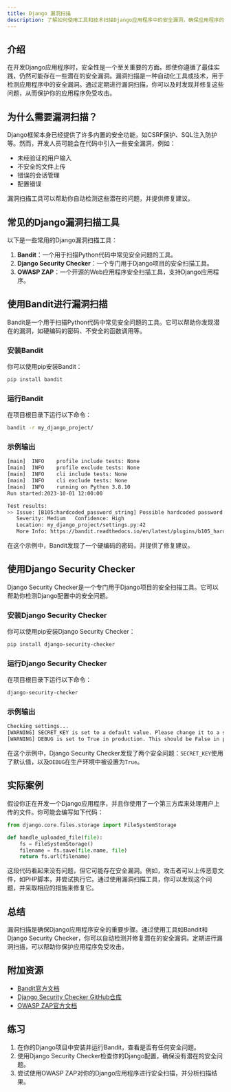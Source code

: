 ```yaml
---
title: Django 漏洞扫描
description: 了解如何使用工具和技术扫描Django应用程序中的安全漏洞，确保应用程序的安全性。
---
```


## 介绍

在开发Django应用程序时，安全性是一个至关重要的方面。即使你遵循了最佳实践，仍然可能存在一些潜在的安全漏洞。漏洞扫描是一种自动化工具或技术，用于检测应用程序中的安全漏洞。通过定期进行漏洞扫描，你可以及时发现并修复这些问题，从而保护你的应用程序免受攻击。

## 为什么需要漏洞扫描？

Django框架本身已经提供了许多内置的安全功能，如CSRF保护、SQL注入防护等。然而，开发人员可能会在代码中引入一些安全漏洞，例如：

- 未经验证的用户输入
- 不安全的文件上传
- 错误的会话管理
- 配置错误

漏洞扫描工具可以帮助你自动检测这些潜在的问题，并提供修复建议。

## 常见的Django漏洞扫描工具

以下是一些常用的Django漏洞扫描工具：

1. **Bandit**：一个用于扫描Python代码中常见安全问题的工具。
2. **Django Security Checker**：一个专门用于Django项目的安全扫描工具。
3. **OWASP ZAP**：一个开源的Web应用程序安全扫描工具，支持Django应用程序。

## 使用Bandit进行漏洞扫描

Bandit是一个用于扫描Python代码中常见安全问题的工具。它可以帮助你发现潜在的漏洞，如硬编码的密码、不安全的函数调用等。

### 安装Bandit

你可以使用pip安装Bandit：

```bash
pip install bandit
```

### 运行Bandit

在项目根目录下运行以下命令：

```bash
bandit -r my_django_project/
```

### 示例输出

```bash
[main]  INFO    profile include tests: None
[main]  INFO    profile exclude tests: None
[main]  INFO    cli include tests: None
[main]  INFO    cli exclude tests: None
[main]  INFO    running on Python 3.8.10
Run started:2023-10-01 12:00:00

Test results:
>> Issue: [B105:hardcoded_password_string] Possible hardcoded password: 'password123'
   Severity: Medium   Confidence: High
   Location: my_django_project/settings.py:42
   More Info: https://bandit.readthedocs.io/en/latest/plugins/b105_hardcoded_password_string.html
```

在这个示例中，Bandit发现了一个硬编码的密码，并提供了修复建议。

## 使用Django Security Checker

Django Security Checker是一个专门用于Django项目的安全扫描工具。它可以帮助你检测Django配置中的安全问题。

### 安装Django Security Checker

你可以使用pip安装Django Security Checker：

```bash
pip install django-security-checker
```

### 运行Django Security Checker

在项目根目录下运行以下命令：

```bash
django-security-checker
```

### 示例输出

```bash
Checking settings...
[WARNING] SECRET_KEY is set to a default value. Please change it to a secure random value.
[WARNING] DEBUG is set to True in production. This should be False in production.
```

在这个示例中，Django Security Checker发现了两个安全问题：`SECRET_KEY`使用了默认值，以及`DEBUG`在生产环境中被设置为`True`。

## 实际案例

假设你正在开发一个Django应用程序，并且你使用了一个第三方库来处理用户上传的文件。你可能会编写如下代码：

```python
from django.core.files.storage import FileSystemStorage

def handle_uploaded_file(file):
    fs = FileSystemStorage()
    filename = fs.save(file.name, file)
    return fs.url(filename)
```

这段代码看起来没有问题，但它可能存在安全漏洞。例如，攻击者可以上传恶意文件，如PHP脚本，并尝试执行它。通过使用漏洞扫描工具，你可以发现这个问题，并采取相应的措施来修复它。

## 总结

漏洞扫描是确保Django应用程序安全的重要步骤。通过使用工具如Bandit和Django Security Checker，你可以自动检测并修复潜在的安全漏洞。定期进行漏洞扫描，可以帮助你保护应用程序免受攻击。

## 附加资源

- [Bandit官方文档](https://bandit.readthedocs.io/en/latest/)
- [Django Security Checker GitHub仓库](https://github.com/yourusername/django-security-checker)
- [OWASP ZAP官方文档](https://www.zaproxy.org/docs/)

## 练习

1. 在你的Django项目中安装并运行Bandit，查看是否有任何安全问题。
2. 使用Django Security Checker检查你的Django配置，确保没有潜在的安全问题。
3. 尝试使用OWASP ZAP对你的Django应用程序进行安全扫描，并分析扫描结果。
